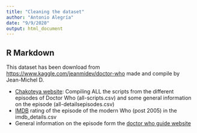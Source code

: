 ```yaml
---
title: "Cleaning the dataset"
author: "Antonio Alegría"
date: "9/9/2020"
output: html_document
---
```



## R Markdown

 This dataset has been download from <https://www.kaggle.com/jeanmidev/doctor-who> made and compile by Jean-Michel D. 
 
* [Chakoteya website](http://www.chakoteya.net/DoctorWho/): Compiling ALL the scripts from the different episodes of Doctor Who (all-scripts.csv) and some general information on the episode (all-detailsepisodes.csv)
* [IMDB](https://www.imdb.com/title/tt0436992/?ref_=ttep_ep_tt) rating of the episode of the modern Who (post 2005) in the imdb_details.csv
* General information on the episode form the [doctor who guide website](https://guide.doctorwhonews.net/info.php?detail=ratings&type=date)



